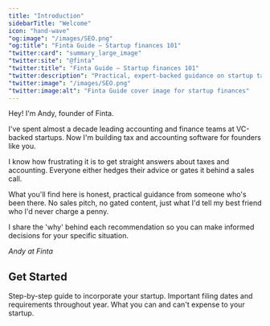 ```yaml
---
title: "Introduction"
sidebarTitle: "Welcome"
icon: "hand-wave"
"og:image": "/images/SEO.png"
"og:title": "Finta Guide – Startup finances 101"
"twitter:card": "summary_large_image"
"twitter:site": "@finta"
"twitter:title": "Finta Guide – Startup finances 101"
"twitter:description": "Practical, expert-backed guidance on startup taxes, accounting, compliance, and finances."
"twitter:image": "/images/SEO.png"
"twitter:image:alt": "Finta Guide cover image for startup finances"
---
```


Hey! I'm Andy, founder of Finta.

I've spent almost a decade leading accounting and finance teams at VC-backed startups. Now I'm building tax and accounting software for founders like you.

I know how frustrating it is to get straight answers about taxes and accounting. Everyone either hedges their advice or gates it behind a sales call.

What you'll find here is honest, practical guidance from someone who's been there. No sales pitch, no gated content, just what I'd tell my best friend who I'd never charge a penny.

I share the 'why' behind each recommendation so you can make informed decisions for your specific situation.

*Andy at Finta*

## Get Started

<CardGroup cols={3}>
  <Card title="Incorporation Checklist" icon="list-check" href="/checklist">
    Step-by-step guide to incorporate your startup.
  </Card>
  <Card title="Taxes Deadlines" icon="calendar" href="/deadlines">
    Important filing dates and requirements throughout year.
  </Card>
  <Card title="Business Expenses" icon="wallet" href="/expenses">
    What you can and can't expense to your startup.
  </Card>
</CardGroup>
